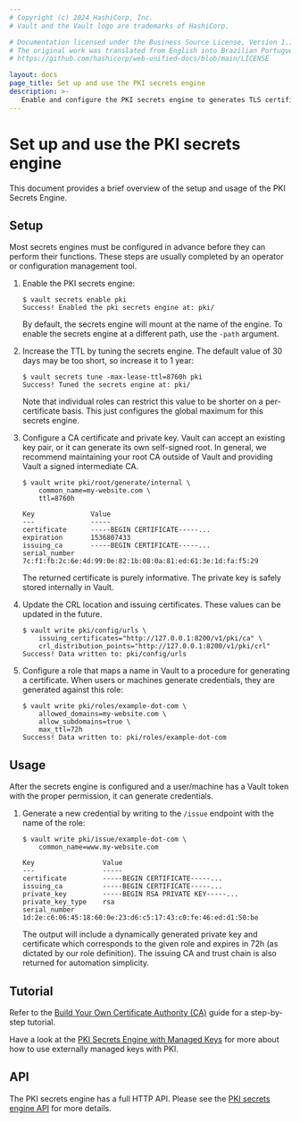```yaml
---
# Copyright (c) 2024 HashiCorp, Inc.
# Vault and the Vault logo are trademarks of HashiCorp.

# Documentation licensed under the Business Source License, Version 1.1.
# The original work was translated from English into Brazilian Portuguese.
# https://github.com/hashicorp/web-unified-docs/blob/main/LICENSE

layout: docs
page_title: Set up and use the PKI secrets engine
description: >-
   Enable and configure the PKI secrets engine to generates TLS certificates.
---
```


# Set up and use the PKI secrets engine

This document provides a brief overview of the setup and usage of the PKI
Secrets Engine.

## Setup

Most secrets engines must be configured in advance before they can perform their
functions. These steps are usually completed by an operator or configuration
management tool.

1. Enable the PKI secrets engine:

   ```text
   $ vault secrets enable pki
   Success! Enabled the pki secrets engine at: pki/
   ```

   By default, the secrets engine will mount at the name of the engine. To
   enable the secrets engine at a different path, use the `-path` argument.

1. Increase the TTL by tuning the secrets engine. The default value of 30 days may be too short, so increase it to 1 year:

   ```text
   $ vault secrets tune -max-lease-ttl=8760h pki
   Success! Tuned the secrets engine at: pki/
   ```

   Note that individual roles can restrict this value to be shorter on a
   per-certificate basis. This just configures the global maximum for this
   secrets engine.

1. Configure a CA certificate and private key. Vault can accept an existing key
   pair, or it can generate its own self-signed root. In general, we recommend
   maintaining your root CA outside of Vault and providing Vault a signed
   intermediate CA.

   ```text
   $ vault write pki/root/generate/internal \
       common_name=my-website.com \
       ttl=8760h

   Key              Value
   ---              -----
   certificate      -----BEGIN CERTIFICATE-----...
   expiration       1536807433
   issuing_ca       -----BEGIN CERTIFICATE-----...
   serial_number    7c:f1:fb:2c:6e:4d:99:0e:82:1b:08:0a:81:ed:61:3e:1d:fa:f5:29
   ```

   The returned certificate is purely informative. The private key is safely
   stored internally in Vault.

1. Update the CRL location and issuing certificates. These values can be updated
   in the future.

   ```text
   $ vault write pki/config/urls \
       issuing_certificates="http://127.0.0.1:8200/v1/pki/ca" \
       crl_distribution_points="http://127.0.0.1:8200/v1/pki/crl"
   Success! Data written to: pki/config/urls
   ```

1. Configure a role that maps a name in Vault to a procedure for generating a
   certificate. When users or machines generate credentials, they are generated
   against this role:

   ```text
   $ vault write pki/roles/example-dot-com \
       allowed_domains=my-website.com \
       allow_subdomains=true \
       max_ttl=72h
   Success! Data written to: pki/roles/example-dot-com
   ```

## Usage

After the secrets engine is configured and a user/machine has a Vault token with
the proper permission, it can generate credentials.

1.  Generate a new credential by writing to the `/issue` endpoint with the name
    of the role:

    ```text
    $ vault write pki/issue/example-dot-com \
        common_name=www.my-website.com

    Key                 Value
    ---                 -----
    certificate         -----BEGIN CERTIFICATE-----...
    issuing_ca          -----BEGIN CERTIFICATE-----...
    private_key         -----BEGIN RSA PRIVATE KEY-----...
    private_key_type    rsa
    serial_number       1d:2e:c6:06:45:18:60:0e:23:d6:c5:17:43:c0:fe:46:ed:d1:50:be
    ```

    The output will include a dynamically generated private key and certificate
    which corresponds to the given role and expires in 72h (as dictated by our
    role definition). The issuing CA and trust chain is also returned for
    automation simplicity.

## Tutorial

Refer to the [Build Your Own Certificate Authority (CA)](/vault/tutorials/secrets-management/pki-engine)
guide for a step-by-step tutorial.

Have a look at the [PKI Secrets Engine with Managed Keys](/vault/tutorials/enterprise/managed-key-pki)
for more about how to use externally managed keys with PKI.

## API

The PKI secrets engine has a full HTTP API. Please see the
[PKI secrets engine API](/vault/api-docs/secret/pki) for more
details.
